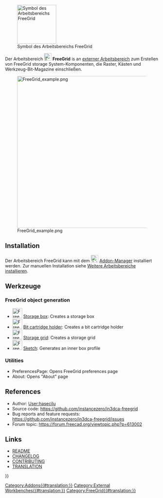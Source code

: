 <languages/>

[[Image:FreeGridWorkbench.svg|thumb|128px|Symbol des Arbeitsbereichs FreeGrid]]

{{TOCright}}

Der Arbeitsbereich [[Image:FreeGridWorkbench.svg|24px]] '''FreeGrid''' is an [[External_workbenches/de|externer Arbeitsbereich]] zum Erstellen von FreeGrid storage System-Komponenten, die Raster, Kästen und Werkzeug-Bit-Magazine einschließen.

[[Image:FreeGrid_example.png|500px]]

{{Caption|Beispiel eines 6x4 FreeGrid-Rasters, das 3 Kästen und ein Werkzeug-Bit-Magazin enthält.}}

<span id="Installation"></span>
==Installation==

Der Arbeitsbereich FreeGrid kann mit dem [[Image:AddonManager.svg|24px]] [[Std_AddonMgr/de|Addon-Manager]] installiert werden. Zur manuellen Installation siehe [[Installing_more_workbenches/de|Weitere Arbeitsbereiche installieren]].

<span id="Tools"></span>
==Werkzeuge==

<div lang="en" dir="ltr" class="mw-content-ltr">
=== FreeGrid object generation ===
</div>

<div lang="en" dir="ltr" class="mw-content-ltr">
* [[Image:FreeGrid_StorageBox.svg|32px]] [[FreeGrid_StorageBox|Storage box]]: Creates a storage box
* [[Image:FreeGrid_BitCatridgeHolder.svg|32px]] [[FreeGrid_BitCartridgeHolder|Bit cartridge holder]]: Creates a bit cartridge holder
* [[Image:FreeGrid_StorageGrid.svg|32px]] [[FreeGrid_StorageGrid|Storage grid]]: Creates a storage grid
* [[Image:FreeGrid_Sketch.svg|32px]] [[FreeGrid_Sketch|Sketch]]: Generates an inner box profile
</div>

<div lang="en" dir="ltr" class="mw-content-ltr">
=== Utilities ===
</div>

<div lang="en" dir="ltr" class="mw-content-ltr">
* PreferencesPage: Opens FreeGrid preferences page
* About: Opens "About" page
</div>

<div lang="en" dir="ltr" class="mw-content-ltr">
== References ==
</div>

<div lang="en" dir="ltr" class="mw-content-ltr">
* Author: [[User:hasecilu]]
* Source code: https://github.com/instancezero/in3dca-freegrid
* Bug reports and feature requests: https://github.com/instancezero/in3dca-freegrid/issues
* Forum topic: https://forum.freecad.org/viewtopic.php?p=613002
</div>

<div lang="en" dir="ltr" class="mw-content-ltr">
== Links ==
</div>

<div lang="en" dir="ltr" class="mw-content-ltr">
* [https://github.com/instancezero/in3dca-freegrid/blob/main/README.md README]
* [https://github.com/instancezero/in3dca-freegrid/blob/main/CHANGELOG.md CHANGELOG]
* [https://github.com/instancezero/in3dca-freegrid/blob/main/CONTRIBUTING.md CONTRIBUTING]
* [https://github.com/instancezero/in3dca-freegrid/blob/main/freecad/freegrid/resources/translations/README.md TRANSLATION]
</div>


{{Userdocnavi{{#translation:}}}}
[[Category:Addons{{#translation:}}]]
[[Category:External Workbenches{{#translation:}}]]
[[Category:FreeGrid{{#translation:}}]]